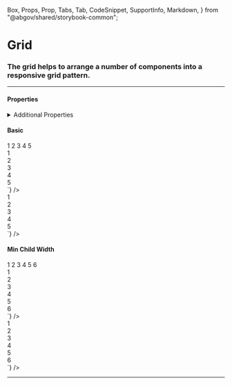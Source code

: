   Box,
  Props,
  Prop,
  Tabs,
  Tab,
  CodeSnippet,
  SupportInfo,
  Markdown,
} from "@abgov/shared/storybook-common";

<Meta title="Utility/Grid" />

# Grid

### The grid helps to arrange a number of components into a responsive grid pattern.

---

#### Properties

<Props>
  <Prop
    name="gap"
    type="none | 3xs | 2xs | xs | s | m | l | xl | 2xl | 3xl | 4xl"
    defaultValue="m"
    description="Gap between child items"
  />
  <Prop
    name="minChildWidth"
    type="string"
    required="true"
    description="Minimum width of the child elements"
  />
</Props>

<details>
  <summary>Additional Properties</summary>
  <Props showTabs={true}>
    <Prop
      name="mt"
      type="none | 3xs | 2xs | xs | s | m | l | xl | 2xl | 3xl | 4xl"
      defaultValue="none"
      description="Top margin"
    />
    <Prop
      name="mr"
      type="none | 3xs | 2xs | xs | s | m | l | xl | 2xl | 3xl | 4xl"
      defaultValue="none"
      description="Right margin"
    />
    <Prop
      name="mb"
      type="none | 3xs | 2xs | xs | s | m | l | xl | 2xl | 3xl | 4xl"
      defaultValue="none"
      description="Bottom margin"
    />
    <Prop
      name="ml"
      type="none | 3xs | 2xs | xs | s | m | l | xl | 2xl | 3xl | 4xl"
      defaultValue="none"
      description="Left margin"
    />
  </Props>
</details>

#### Basic

<Story name="Basic">
  <GoAGrid>
    <Box>1</Box>
    <Box>2</Box>
    <Box>3</Box>
    <Box>4</Box>
    <Box>5</Box>
  </GoAGrid>
</Story>

<Tabs>
  <Tab label="Angular">
    <CodeSnippet
      lang="html"
      code={`
      <goa-grid>
        <div>1</div>
        <div>2</div>
        <div>3</div>
        <div>4</div>
        <div>5</div>
      </goa-grid>
    `}
    />
  </Tab>
  <Tab label="React">
    <CodeSnippet
      lang="tsx"
      code={`
      <GoAGrid>
        <div>1</div>
        <div>2</div>
        <div>3</div>
        <div>4</div>
        <div>5</div>
      </GoAGrid>
    `}
    />
  </Tab>
</Tabs>

#### Min Child Width

<Story name="MinChildWidth">
  <GoAGrid minChildWidth="30ch">
    <Box>1</Box>
    <Box>2</Box>
    <Box>3</Box>
    <Box>4</Box>
    <Box>5</Box>
    <Box>6</Box>
  </GoAGrid>
</Story>

<Tabs>
  <Tab label="Angular">
    <CodeSnippet
      lang="html"
      code={`
      <goa-grid minChildWidth="30ch">
        <div>1</div>
        <div>2</div>
        <div>3</div>
        <div>4</div>
        <div>5</div>
        <div>6</div>
      </goa-grid>
    `}
    />
  </Tab>
  <Tab label="React">
    <CodeSnippet
      lang="tsx"
      code={`
      <GoAGrid minChildWidth="30ch">
        <div>1</div>
        <div>2</div>
        <div>3</div>
        <div>4</div>
        <div>5</div>
        <div>6</div>
      </GoAGrid>
    `}
    />
  </Tab>
</Tabs>

---

<SupportInfo />
